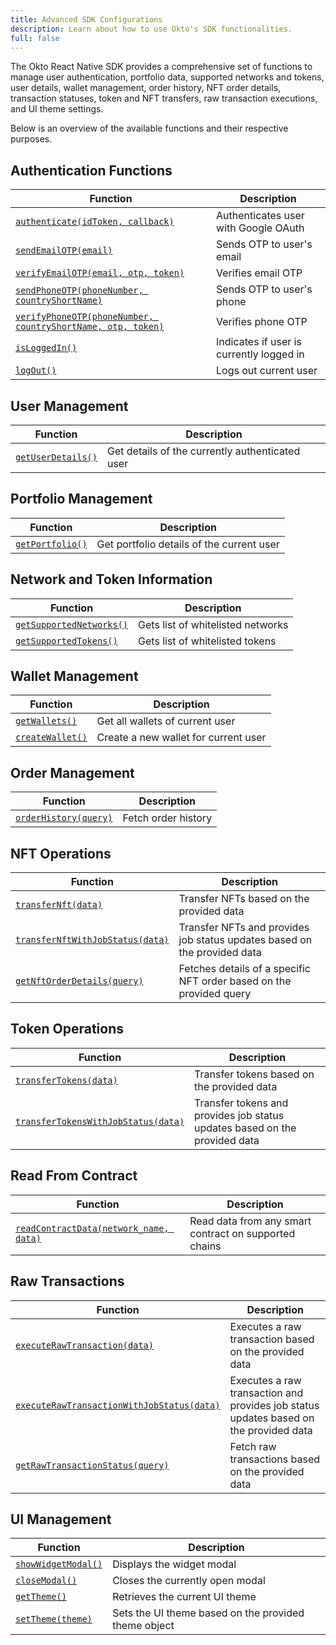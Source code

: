 ```yaml
---
title: Advanced SDK Configurations
description: Learn about how to use Okto's SDK functionalities.
full: false
---
```


The Okto React Native SDK provides a comprehensive set of functions to manage user authentication, portfolio data, supported networks and tokens, user details, wallet management, order history, NFT order details, transaction statuses, token and NFT transfers, raw transaction executions, and UI theme settings. 

Below is an overview of the available functions and their respective purposes.

## Authentication Functions
| Function | Description |
|----------|-------------|
| [`authenticate(idToken, callback)`](/docs/react-native-sdk/advanced-sdk-config/authenticate-users/google-oauth/auth-user-via-code#authenticate-a-user) | Authenticates user with Google OAuth |
| [`sendEmailOTP(email)`](/docs/react-native-sdk/advanced-sdk-config/authenticate-users/email-otp/auth-user-via-email#send-email-otp) | Sends OTP to user's email |
| [`verifyEmailOTP(email, otp, token)`](/docs/react-native-sdk/advanced-sdk-config/authenticate-users/email-otp/auth-user-via-email#verify-email-otp) | Verifies email OTP |
| [`sendPhoneOTP(phoneNumber, countryShortName)`](/docs/react-native-sdk/advanced-sdk-config/authenticate-users/phone-otp/auth-user-via-phone#send-phone-otp) | Sends OTP to user's phone |
| [`verifyPhoneOTP(phoneNumber, countryShortName, otp, token)`](/docs/react-native-sdk/advanced-sdk-config/authenticate-users/phone-otp/auth-user-via-phone#verify-phone-otp) | Verifies phone OTP |
| [`isLoggedIn()`](/docs/react-native-sdk/advanced-sdk-config/authenticate-users/login-logout/login#check-if-the-user-is-logged-in) | Indicates if user is currently logged in |
| [`logOut()`](/docs/react-native-sdk/advanced-sdk-config/authenticate-users/login-logout/logout#log-out) | Logs out current user |

## User Management
| Function | Description |
|----------|-------------|
| [`getUserDetails()`](/docs/react-native-sdk/advanced-sdk-config/okto-embedded-wallet/use-user-embedded-wallet/get-user-details) | Get details of the currently authenticated user |

## Portfolio Management
| Function | Description |
|----------|-------------|
| [`getPortfolio()`](/docs/react-native-sdk/advanced-sdk-config/okto-embedded-wallet/use-user-embedded-wallet/get-user-balance-portfolio) | Get portfolio details of the current user |

## Network and Token Information
| Function | Description |
|----------|-------------|
| [`getSupportedNetworks()`](/docs/react-native-sdk/advanced-sdk-config/chains-tokens/supported-networks#get-all-supported-networks) | Gets list of whitelisted networks |
| [`getSupportedTokens()`](/docs/react-native-sdk/advanced-sdk-config/chains-tokens/supported-networks#get-all-supported-tokens) | Gets list of whitelisted tokens |

## Wallet Management
| Function | Description |
|----------|-------------|
| [`getWallets()`](/docs/react-native-sdk/advanced-sdk-config/okto-embedded-wallet/use-user-embedded-wallet/get-embedded-wallet-details) | Get all wallets of current user |
| [`createWallet()`](/docs/react-native-sdk/advanced-sdk-config/okto-embedded-wallet/setup-embedded-wallets/create-embedded-wallets) | Create a new wallet for current user |

## Order Management
| Function | Description |
|----------|-------------|
| [`orderHistory(query)`](/docs/react-native-sdk/advanced-sdk-config/okto-embedded-wallet/use-user-embedded-wallet/transfer-tokens#fetch-order-history) | Fetch order history |

## NFT Operations
| Function | Description |
|----------|-------------|
| [`transferNft(data)`](/docs/react-native-sdk/advanced-sdk-config/okto-embedded-wallet/use-user-embedded-wallet/transfer-nfts#transfer-nfts) | Transfer NFTs based on the provided data |
| [`transferNftWithJobStatus(data)`](/docs/react-native-sdk/advanced-sdk-config/okto-embedded-wallet/use-user-embedded-wallet/transfer-nfts#transfer-nfts-with-job-status) | Transfer NFTs and provides job status updates based on the provided data |
| [`getNftOrderDetails(query)`](/docs/react-native-sdk/advanced-sdk-config/okto-embedded-wallet/use-user-embedded-wallet/transfer-nfts#get-nft-order-details) | Fetches details of a specific NFT order based on the provided query |

## Token Operations
| Function | Description |
|----------|-------------|
| [`transferTokens(data)`](/docs/react-native-sdk/advanced-sdk-config/okto-embedded-wallet/use-user-embedded-wallet/transfer-tokens#transfer-tokens) | Transfer tokens based on the provided data |
| [`transferTokensWithJobStatus(data)`](/docs/react-native-sdk/advanced-sdk-config/okto-embedded-wallet/use-user-embedded-wallet/transfer-tokens#transfer-tokens-with-job-status) | Transfer tokens and provides job status updates based on the provided data |

## Read From Contract
| Function | Description |
|----------|-------------|
| [`readContractData(network_name, data)`](/docs/react-native-sdk/advanced-sdk-config/okto-embedded-wallet/use-user-embedded-wallet/read-contract-data#read-contract-data) | Read data from any smart contract on supported chains |

## Raw Transactions
| Function | Description |
|----------|-------------|
| [`executeRawTransaction(data)`](/docs/react-native-sdk/advanced-sdk-config/okto-embedded-wallet/use-user-embedded-wallet/raw-transactions#execute-raw-transaction) | Executes a raw transaction based on the provided data |
| [`executeRawTransactionWithJobStatus(data)`](/docs/react-native-sdk/advanced-sdk-config/okto-embedded-wallet/use-user-embedded-wallet/raw-transactions#execute-raw-transaction-with-job-status) | Executes a raw transaction and provides job status updates based on the provided data |
| [`getRawTransactionStatus(query)`](/docs/react-native-sdk/advanced-sdk-config/okto-embedded-wallet/use-user-embedded-wallet/raw-transactions#get-raw-transactions) | Fetch raw transactions based on the provided data |

## UI Management
| Function | Description |
|----------|-------------|
| [`showWidgetModal()`](/docs/react-native-sdk/advanced-sdk-config/okto-embedded-wallet/built-in-ui-screens/show-ui-screen-via-code#show-modal) | Displays the widget modal |
| [`closeModal()`](/docs/react-native-sdk/advanced-sdk-config/okto-embedded-wallet/built-in-ui-screens/show-ui-screen-via-code#close-modal) | Closes the currently open modal |
| [`getTheme()`](/docs/react-native-sdk/advanced-sdk-config/okto-embedded-wallet/built-in-ui-screens/show-ui-screen-via-code#get-theme) | Retrieves the current UI theme |
| [`setTheme(theme)`](/docs/react-native-sdk/advanced-sdk-config/okto-embedded-wallet/built-in-ui-screens/show-ui-screen-via-code#set-theme) | Sets the UI theme based on the provided theme object |